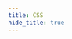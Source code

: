 ```yaml
---
title: CSS
hide_title: true
---
```



<FeatureIcon src={css} title="CSS" />
<LinkList
  data={[
    {
      title: "选择器",
      link: "/docs/css/selectors",
      src: css,
    },
    {
      title: "字符实体",
      link: "/docs/css/entities",
      src: css,
    },
    { title: "字体", link: "/docs/css/font", src: css },
    { title: "List", link: "/docs/css/list", src: css },
    {
      title: "属性",
      link: "/docs/css/properties",
      src: css,
    },
    {
      title: "解决方案",
      link: "/docs/css/solutions",
      src: css,
    },
  ]}
/>
